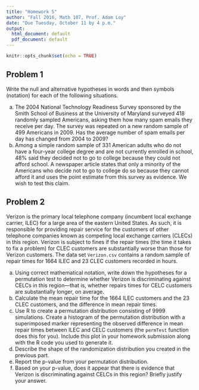 ```yaml
---
title: "Homework 5"
author: "Fall 2016, Math 107, Prof. Adam Loy"
date: "Due Tuesday, October 11 by 4 p.m."
output:
  html_document: default
  pdf_document: default
---
```


```r
knitr::opts_chunk$set(echo = TRUE)
```


## Problem 1
Write the null and alternative hypotheses in words and then symbols (notation) for each of the following situations.

a. The 2004 National Technology Readiness Survey sponsored by the Smith School of Business at the University of Maryland surveyed 418 randomly sampled Americans, asking them how many spam emails they receive per day. The survey was repeated on a new random sample of 499 Americans in 2009. Has the average number of spam emails per day has changed from 2004 to 2009?
b. Among a simple random sample of 331 American adults who do not have a four-year college degree and are not currently enrolled in school, 48% said they decided not to go to college because they could not afford school. A newspaper article states that only a minority of the Americans who decide not to go to college do so because they cannot afford it and uses the point estimate from this survey as evidence. We wish to test this claim.

## Problem 2
Verizon is the primary local telephone company (incumbent local exchange carrier, ILEC) for a large area of the eastern United States. As such, it is responsible for providing repair service for the customers of other telephone companies known as competing local exchange carriers (CLECs) in this region. Verizon is subject to fines if the repair times (the time it takes to fix a problem) for CLEC customers are substantially worse than those for Verizon customers. The data set `Verizon.csv` contains a random sample of repair times for 1664 ILEC and 23 CLEC customers recorded in hours.

a. Using correct mathematical notation, write down the hypotheses for a permutation test to determine whether Verizon is discriminating against CELCs in this region---that is, whether repairs times for CELC customers are substantially longer, on average.
b. Calculate the mean repair time for the 1664 ILEC customers and the 23 CLEC customers, and the difference in mean repair times.
c. Use R to create a permutation distribution consisting of 9999 simulations. Create a histogram of the permutation distribution with a superimposed marker representing the observed difference in mean repair times between ILEC and CELC customers (the `permTest` function does this for you). Include this plot in your homework submission along with the R code you used to generate it.
d. Describe the shape of the randomization distribution you created in the previous part.
e. Report the p-value from your permutation distribution.
f. Based on your p-value, does it appear that there is evidence that Verizon is discriminating against CELCs in this region? Briefly justify your answer.